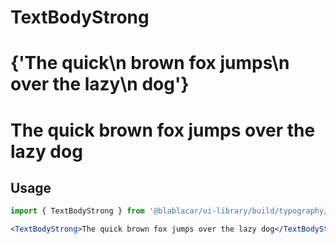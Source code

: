 

<Meta title="Design Tokens/Typography" />

# **TextBodyStrong**

<Canvas>
  <Story name="TextBodyStrong">
    <React.Fragment>
      <h1>
        <TextBodyStrong isInverted={false}>
          {'The quick\n brown fox jumps\n over the lazy\n dog'}
        </TextBodyStrong>
      </h1>
      <h1 style={{ backgroundColor: color.blue }}>
        <TextBodyStrong isInverted>The quick brown fox jumps over the lazy dog</TextBodyStrong>
      </h1>
    </React.Fragment>
  </Story>
</Canvas>

## Usage

```jsx
import { TextBodyStrong } from '@blablacar/ui-library/build/typography/bodyStrong'

<TextBodyStrong>The quick brown fox jumps over the lazy dog</TextBodyStrong>
```

<ArgsTable of={TextBodyStrong} />
